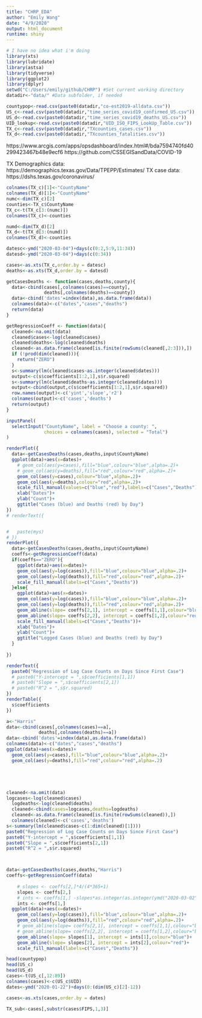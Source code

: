 ```yaml
---
title: "CHRP_EDA"
author: "Emily Wang"
date: "4/9/2020"
output: html_document
runtime: shiny
---
```



```r
# I have no idea what i'm doing
library(xts)
library(lubridate)
library(astsa)
library(tidyverse)
library(ggplot2)
library(dplyr)
setwd("C:/Users/emily/github/CHRP") #Set current working directory
datadir<-"data/" #Data subfolder, if needed
```

```r
countypop<-read.csv(paste0(datadir,"co-est2019-alldata.csv"))
US_c<-read.csv(paste0(datadir,"time_series_covid19_confirmed_US.csv"))
US_d<-read.csv(paste0(datadir,"time_series_covid19_deaths_US.csv"))
UID_lookup<-read.csv(paste0(datadir,"UID_ISO_FIPS_LookUp_Table.csv"))
TX_c<-read.csv(paste0(datadir,"TXcounties_cases.csv"))
TX_d<-read.csv(paste0(datadir,"TXcounties_fatalities.csv"))
```

https://www.arcgis.com/apps/opsdashboard/index.html#/bda7594740fd40299423467b48e9ecf6
https://github.com/CSSEGISandData/COVID-19


TX Demographics data: https://demographics.texas.gov/Data/TPEPP/Estimates/
TX case data: https://dshs.texas.gov/coronavirus/

```r
colnames(TX_c)[1]<-"CountyName"
colnames(TX_d)[1]<-"CountyName"
numc<-dim(TX_c)[2]
counties<-TX_c$CountyName
TX_c<-t(TX_c[3:(numc)])
colnames(TX_c)<-counties

numd<-dim(TX_d)[2]
TX_d<-t(TX_d[3:(numd)])
colnames(TX_d)<-counties

datesc<-ymd("2020-03-04")+days(c(0:2,5:9,11:34))
datesd<-ymd("2020-03-04")+days(c(0:34))

cases<-as.xts(TX_c,order.by = datesc)
deaths<-as.xts(TX_d,order.by = datesd)

```


```r
getCasesDeaths <- function(cases,deaths,county){
  data<-cbind(cases[,colnames(cases)==county],
              deaths[,colnames(deaths)==county])
  data<-cbind('dates'=index(data),as.data.frame(data))
  colnames(data)<-c("dates","cases","deaths")
  return(data)
}

getRegressionCoeff <- function(data){
  cleaned<-na.omit(data)
  cleaned$cases<-log(cleaned$cases)
  cleaned$deaths<-log(cleaned$deaths)
  cleaned<-as.data.frame(cleaned[is.finite(rowSums(cleaned[,2:3])),])
  if (!prod(dim(cleaned))){
    return("ZERO")
  }
  s<-summary(lm(cleaned$cases~as.integer(cleaned$dates)))
  output<-c(s$coefficients[1:2,1],s$r.squared)
  s<-summary(lm(cleaned$deaths~as.integer(cleaned$dates)))
  output<-cbind(output,c(s$coefficients[1:2,1],s$r.squared))
  row.names(output)<-c('yint','slope','r2')
  colnames(output)<-c('cases','deaths')
  return(output)
}
```



```r
inputPanel(
  selectInput("CountyName", label = "Choose a county: ",
              choices = colnames(cases), selected = "Total")
)

renderPlot({
  data<-getCasesDeaths(cases,deaths,input$CountyName)
  ggplot(data)+aes(x=dates)+
    # geom_col(aes(y=cases),fill="blue",colour="blue",alpha=.2)+
    # geom_col(aes(y=deaths),fill="red",colour="red",alpha=.2)+
    geom_col(aes(y=cases),colour="blue",alpha=.2)+
    geom_col(aes(y=deaths),colour="red",alpha=.2)+
    scale_fill_manual(values=c("blue","red"),labels=c("Cases","Deaths"),name="Legend")+
    xlab("Dates")+
    ylab("Count")+
    ggtitle("Cases (blue) and Deaths (red) by Day")
})
# renderText({


#   paste(mys)
# })
renderPlot({
  data<-getCasesDeaths(cases,deaths,input$CountyName)
  coeffs<-getRegressionCoeff(data)
  if(coeffs=="ZERO"){
    ggplot(data)+aes(x=dates)+
    geom_col(aes(y=log(cases)),fill="blue",colour="blue",alpha=.2)+
    geom_col(aes(y=log(deaths)),fill="red",colour="red",alpha=.2)+
    scale_fill_manual(labels=c("Cases","Deaths"))
  }else{
    ggplot(data)+aes(x=dates)+
    geom_col(aes(y=log(cases)),fill="blue",colour="blue",alpha=.2)+
    geom_col(aes(y=log(deaths)),fill="red",colour="red",alpha=.2)+
    geom_abline(slope= coeffs[2,1], intercept = coeffs[1,1],colour="blue")+
    geom_abline(slope= coeffs[2,2], intercept = coeffs[1,2],colour="red")+
    scale_fill_manual(labels=c("Cases","Deaths"))+
    xlab("Dates")+
    ylab("Count")+
    ggtitle("Logged Cases (blue) and Deaths (red) by Day")
  }
  
})

renderText({
  paste0("Regression of Log Case Counts on Days Since First Case")
  # paste0("Y-intercept = ",s$coefficients[1,1])
  # paste0("Slope = ",s$coefficients[2,1])
  # paste0("R^2 = ",s$r.squared)
})
renderTable({
  s$coefficients
})
```

```r
a<-"Harris"
data<-cbind(cases[,colnames(cases)==a],
            deaths[,colnames(deaths)==a])
data<-cbind('dates'=index(data),as.data.frame(data))
colnames(data)<-c("dates","cases","deaths")
ggplot(data)+aes(x=dates)+
  geom_col(aes(y=cases),fill="blue",colour="blue",alpha=.2)+
  geom_col(aes(y=deaths),fill="red",colour="red",alpha=.2)





cleaned<-na.omit(data)
logcases<-log(cleaned$cases)
  logdeaths<-log(cleaned$deaths)
  cleaned<-cbind(cases=logcases,deaths=logdeaths)
  cleaned<-as.data.frame(cleaned[is.finite(rowSums(cleaned)),])
  colnames(cleaned)<-c('cases','deaths')
s<-summary(lm(cleaned$cases~c(1:dim(cleaned)[1])))
paste0("Regression of Log Case Counts on Days Since First Case")
paste0("Y-intercept = ",s$coefficients[1,1])
paste0("Slope = ",s$coefficients[2,1])
paste0("R^2 = ",s$r.squared)



data<-getCasesDeaths(cases,deaths,"Harris")
coeffs<-getRegressionCoeff(data)
    
    # slopes <- coeffs[2,]*4/(4*365+1)
    slopes <- coeffs[2,]
    # ints <- coeffs[1,] -slopes*as.integer(as.integer(ymd("2020-03-02")))
    ints <- coeffs[1,]
  ggplot(data)+aes(x=dates)+
    geom_col(aes(y=log(cases)),fill="blue",colour="blue",alpha=.2)+
    geom_col(aes(y=log(deaths)),fill="red",colour="red",alpha=.2)+
    # geom_abline(slope= coeffs[2,1], intercept = coeffs[1,1],colour="blue")+
    # geom_abline(slope= coeffs[2,2], intercept = coeffs[1,2],colour="blue")+
    geom_abline(slope= slopes[1], intercept = ints[1],colour="blue")+
    geom_abline(slope= slopes[2], intercept = ints[2],colour="red")+
    scale_fill_manual(labels=c("Cases","Deaths"))

```



```r
head(countypop)
head(US_c)
head(US_d)
cases<-t(US_c[,12:89])
colnames(cases)<-c(US_c$UID)
dates<-ymd("2020-01-22")+days(0:(dim(US_c)[2]-12))

cases<-as.xts(cases,order.by = dates)

TX_sub<-cases[,substr(cases$FIPS,1,3)]

```










